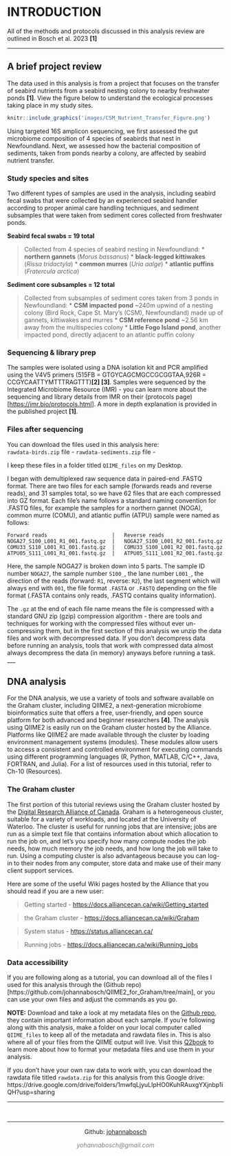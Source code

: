 # **INTRODUCTION**

All of the methods and protocols discussed in this analysis review are outlined in Bosch et al. 2023 **[1]**

___


## **A brief project review** {.tabset}

The data used in this analysis is from a project that focuses on the transfer of seabird nutrients from a seabird nesting colony to nearby freshwater ponds **[1]**. View the figure below to understand the ecological processes taking place in my study sites.

```r
knitr::include_graphics('images/CSM_Nutrient_Transfer_Figure.png')
```

Using targeted 16S amplicon sequencing, we first assessed the gut microbiome composition of 4 species of seabirds that nest in Newfoundland. Next, we assessed how the bacterial composition of sediments, taken from ponds nearby a colony, are affected by seabird nutrient transfer.

### Study species and sites

Two different types of samples are used in the analysis, including seabird fecal swabs that were collected by an experienced seabird handler according to proper animal care handling techniques, and sediment subsamples that were taken from sediment cores collected from freshwater ponds.

**Seabird fecal swabs = 19 total**

> Collected from 4 species of seabird nesting in Newfoundland:
  * **northern gannets** (*Morus bassanus*)
  * **black-legged kittiwakes** (*Rissa tridactyla*)
  * **common murres** (*Uria aalge*)
  * **atlantic puffins** (*Fratercula arctica*)

**Sediment core subsamples = 12 total**

> Collected from subsamples of sediment cores taken from 3 ponds in Newfoundland:
  * **CSM impacted pond** ~240m upwind of a nesting colony (Bird Rock, Cape St. Mary's (CSM), Newfoundland) made up of gannets, kittiwakes and murres
  * **CSM reference pond** ~2.56 km away from the multispecies colony
  * **Little Fogo Island pond**, another impacted pond, directly adjacent to an atlantic puffin colony

### Sequencing & library prep

The samples were isolated using a DNA isolation kit and PCR amplified using the V4V5 primers (515FB = GTGYCAGCMGCCGCGGTAA,926R = CCGYCAATTYMTTTRAGTTT)**[2] [3]**. Samples were sequenced by the Integrated Microbiome Resource (IMR) - you can learn more about the sequencing and library details from IMR on their (protocols page)[<https://imr.bio/protocols.html>]. A more in depth explanation is provided in the published project **[1]**.


### Files after sequencing

You can download the files used in this analysis here:  
`rawdata-birds.zip` file - 
`rawdata-sediments.zip` file -  

I keep these files in a folder titled `QIIME_files` on my Desktop.

I began with demultiplexed raw sequence data in paired-end .FASTQ format. There are two files for each sample (forwards reads and reverse reads), and 31 samples total, so we have 62 files that are each compressed into GZ format. Each file's name follows a standard naming convention for .FASTQ files, for example the samples for a northern gannet (NOGA), common murre (COMU), and atlantic puffin (ATPU) sample were named as follows:

```         
Forward reads                     |   Reverse reads
NOGA27_S100_L001_R1_001.fastq.gz  |   NOGA27_S100_L001_R2_001.fastq.gz
COMU33_S110_L001_R1_001.fastq.gz  |   COMU33_S100_L001_R2_001.fastq.gz
ATPU05_S111_L001_R1_001.fastq.gz  |   ATPU05_S111_L001_R2_001.fastq.gz
```

Here, the sample NOGA27 is broken down into 5 parts. The sample ID number `NOGA27`, the sample number `S100_`, the lane number `L001_`, the direction of the reads (forward: `R1`, reverse: `R2`), the last segment which will always end with `001`, the file format `.FASTA` or `.FASTQ` depending on the file format (.FASTA contains only reads, .FASTQ contains quality information).

The `.gz` at the end of each file name means the file is compressed with a standard GNU zip (gzip) compression algorithm - there are tools and techniques for working with the compressed files without ever un-compressing them, but in the first section of this analysis we unzip the data files and work with decompressed data. If you don't decompress
data before running an analysis, tools that work with compressed data almost always decompress the data (in memory) anyways before running a task.
___

## **DNA analysis** {.tabset}

For the DNA analysis, we use a variety of tools and software available on the Graham cluster, including QIIME2, a next-generation microbiome bioinformatics suite that offers a free, user-friendly, and open source platform for both advanced and beginner researchers **[4]**. The analysis using QIIME2 is easily run on the Graham cluster hosted by the Alliance. Platforms like QIIME2 are made available through the cluster by loading environment management systems (modules). These modules allow users to access a consistent and controlled environment for executing commands using different programming languages (R, Python, MATLAB, C/C++, Java, FORTRAN, and Julia). For a list of resources used in this tutorial,
refer to Ch-10 (Resources).


### The Graham cluster

The first portion of this tutorial reviews using the Graham cluster hosted by the [Digital Research Alliance of Canada](https://alliancecan.ca/en). Graham is a heterogeneous cluster, suitable for a variety of workloads, and located at the University of Waterloo. The cluster is useful for running jobs that are intensive; jobs are run as a simple text file that contains information about which allocation to run the job on, and let's you specify how many compute nodes the job needs, how much memory the job needs, and how long the job will take to run. Using a computing cluster is also advantageous because you can log-in to their nodes from any computer, store data and make use of their many client support services.

Here are some of the useful Wiki pages hosted by the Alliance that you should read if you are a new user:

> Getting started - <https://docs.alliancecan.ca/wiki/Getting_started>

> the Graham cluster - <https://docs.alliancecan.ca/wiki/Graham>

> System status - <https://status.alliancecan.ca/>

> Running jobs - <https://docs.alliancecan.ca/wiki/Running_jobs>

### Data accessibility

If you are following along as a tutorial, you can download all of the files I used for this analysis through the (Github repo)[https://github.com/johannabosch/QIIME2_for_Graham/tree/main], or you can use your own files and adjust the commands as you go. 


**NOTE:** Download and take a look at my metadata files on the [Github repo](https://github.com/johannabosch/QIIME2_for_Graham), they contain important information about each sample. If you're following along with this analysis, make a folder on your local computer called `QIIME_files` to keep all of the metadata and rawdata files in. This is also where all of your files from the QIIME output will live. Visit this [Q2book](https://gregcaporaso.github.io/q2book/using/metadata.html) to learn more about how to format your metadata files and use them in your analysis.

If you don't have your own raw data to work with, you can download the rawdata file titled `rawdata.zip` for this analysis from this Google drive: https://drive.google.com/drive/folders/1mwfqLjyuLIpHO0KuhRAuxgYXjnbp1iQH?usp=sharing 

___ 

&nbsp;
<hr />
<p style="text-align: center;">Github: [johannabosch](https://github.com/johannabosch) </a></p>
<p style="text-align: center;"><span style="color: #808080;"><em>yohannabosch@gmail.com</em></span></p>

<!-- Add icon library -->
<link rel="stylesheet" href="https://cdnjs.cloudflare.com/ajax/libs/font-awesome/4.7.0/css/font-awesome.min.css">

<!-- Add font awesome icons -->
<p style="text-align: center;">
    <a href="https://www.instagram.com/yohannabosch/" class="fa fa-instagram"></a>
    <a href="https://www.linkedin.com/in/yan-holtz-2477534a/" class="fa fa-linkedin"></a>
    <a href="https://github.com/johannabosch/" class="fa fa-github"></a>
</p>

&nbsp;